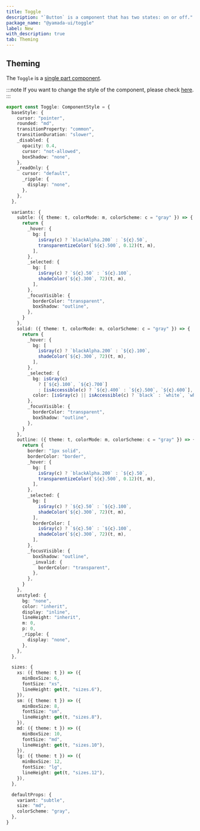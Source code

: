 ```yaml
---
title: Toggle
description: "`Button` is a component that has two states: on or off."
package_name: "@yamada-ui/toggle"
label: New
with_description: true
tab: Theming
---
```


## Theming

The `Toggle` is a [single part component](/styled-system/theming/component-styles#single-part-components).

:::note
If you want to change the style of the component, please check [here](/styled-system/theming/customize-theme#changing-the-style-of-components).
:::

```ts
export const Toggle: ComponentStyle = {
  baseStyle: {
    cursor: "pointer",
    rounded: "md",
    transitionProperty: "common",
    transitionDuration: "slower",
    _disabled: {
      opacity: 0.4,
      cursor: "not-allowed",
      boxShadow: "none",
    },
    _readOnly: {
      cursor: "default",
      _ripple: {
        display: "none",
      },
    },
  },

  variants: {
    subtle: ({ theme: t, colorMode: m, colorScheme: c = "gray" }) => {
      return {
        _hover: {
          bg: [
            isGray(c) ? `blackAlpha.200` : `${c}.50`,
            transparentizeColor(`${c}.500`, 0.12)(t, m),
          ],
        },
        _selected: {
          bg: [
            isGray(c) ? `${c}.50` : `${c}.100`,
            shadeColor(`${c}.300`, 72)(t, m),
          ],
        },
        _focusVisible: {
          borderColor: "transparent",
          boxShadow: "outline",
        },
      }
    },
    solid: ({ theme: t, colorMode: m, colorScheme: c = "gray" }) => {
      return {
        _hover: {
          bg: [
            isGray(c) ? `blackAlpha.200` : `${c}.100`,
            shadeColor(`${c}.300`, 72)(t, m),
          ],
        },
        _selected: {
          bg: isGray(c)
            ? [`${c}.100`, `${c}.700`]
            : [isAccessible(c) ? `${c}.400` : `${c}.500`, `${c}.600`],
          color: [isGray(c) || isAccessible(c) ? `black` : `white`, `white`],
        },
        _focusVisible: {
          borderColor: "transparent",
          boxShadow: "outline",
        },
      }
    },
    outline: ({ theme: t, colorMode: m, colorScheme: c = "gray" }) => {
      return {
        border: "1px solid",
        borderColor: "border",
        _hover: {
          bg: [
            isGray(c) ? `blackAlpha.200` : `${c}.50`,
            transparentizeColor(`${c}.500`, 0.12)(t, m),
          ],
        },
        _selected: {
          bg: [
            isGray(c) ? `${c}.50` : `${c}.100`,
            shadeColor(`${c}.300`, 72)(t, m),
          ],
          borderColor: [
            isGray(c) ? `${c}.50` : `${c}.100`,
            shadeColor(`${c}.300`, 72)(t, m),
          ],
        },
        _focusVisible: {
          boxShadow: "outline",
          _invalid: {
            borderColor: "transparent",
          },
        },
      }
    },
    unstyled: {
      bg: "none",
      color: "inherit",
      display: "inline",
      lineHeight: "inherit",
      m: 0,
      p: 0,
      _ripple: {
        display: "none",
      },
    },
  },

  sizes: {
    xs: ({ theme: t }) => ({
      minBoxSize: 6,
      fontSize: "xs",
      lineHeight: get(t, "sizes.6"),
    }),
    sm: ({ theme: t }) => ({
      minBoxSize: 8,
      fontSize: "sm",
      lineHeight: get(t, "sizes.8"),
    }),
    md: ({ theme: t }) => ({
      minBoxSize: 10,
      fontSize: "md",
      lineHeight: get(t, "sizes.10"),
    }),
    lg: ({ theme: t }) => ({
      minBoxSize: 12,
      fontSize: "lg",
      lineHeight: get(t, "sizes.12"),
    }),
  },

  defaultProps: {
    variant: "subtle",
    size: "md",
    colorScheme: "gray",
  },
}
```
